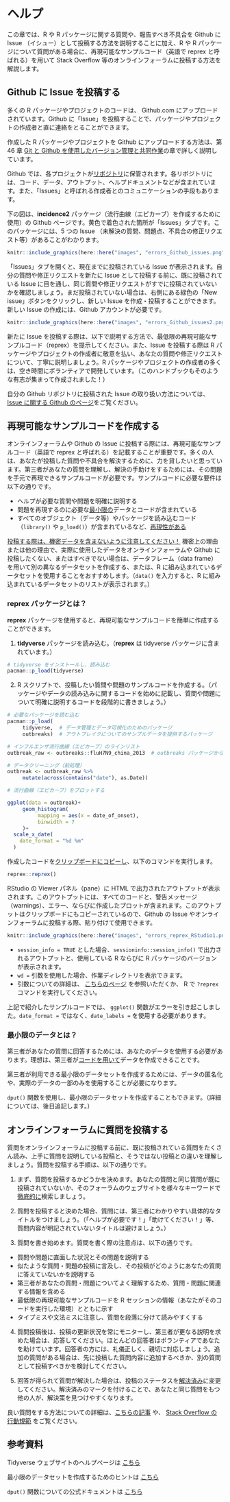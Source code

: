 
# ヘルプ {#help}

この章では、R や R パッケージに関する質問や、報告すべき不具合を Github に Issue （イシュー）として投稿する方法を説明することに加え、R や R パッケージについて質問がある場合に、再現可能なサンプルコード（英語で reprex と呼ばれる）を用いて Stack Overflow 等のオンラインフォーラムに投稿する方法を解説します。




## Github に Issue を投稿する

多くの R パッケージやプロジェクトのコードは、 Github.com にアップロードされています。Github に「Issue」を投稿することで、パッケージやプロジェクトの作成者と直に連絡をとることができます。

作成した R パッケージやプロジェクトを Github にアップロードする方法は、第 46 章 [Git と Github を使用したバージョン管理と共同作業](#collaboration)の章で詳しく説明しています。

Github では、各プロジェクトが<u>リポジトリ</u>に保管されます。各リポジトリには、コード、データ、アウトプット、ヘルプドキュメントなどが含まれています。また、「Issues」と呼ばれる作成者とのコミュニケーションの手段もあります。

下の図は、**incidence2** パッケージ（流行曲線（エピカーブ）を作成するために使用）の Github ページです。黄色で着色された箇所が「Issues」タブです。このパッケージには、5 つの Issue （未解決の質問、問題点、不具合の修正リクエスト等）があることがわかります。

```r
knitr::include_graphics(here::here("images", "errors_Github_issues.png"))
```

「Issues」タブを開くと、現在までに投稿されている Issue が表示されます。自分の質問や修正リクエストを新たに Issue として投稿する前に、既に投稿されている Issue に目を通し、同じ質問や修正リクエストがすでに投稿されていないかを確認しましょう。まだ投稿されていない場合は、右側にある緑色の「New issue」ボタンをクリックし、新しい Issue を作成・投稿することができます。新しい Issue の作成には、Github アカウントが必要です。

```r
knitr::include_graphics(here::here("images", "errors_Github_issues2.png"))
```


  
新たに Issue を投稿する際は、以下で説明する方法で、最低限の再現可能なサンプルコード（reprex）を提示してください。また、Issue を投稿する際は R パッケージやプロジェクトの作成者に敬意を払い、あなたの質問や修正リクエストについて、丁寧に説明しましょう。R パッケージやプロジェクトの作成者の多くは、空き時間にボランティアで開発しています。（このハンドブックもそのような有志が集まって作成されました！）

自分の Github リポジトリに投稿された Issue の取り扱い方法については、 [Issue に関する Github のページ](https://docs.github.com/en/issues/tracking-your-work-with-issues/about-issues)をご覧ください。



## 再現可能なサンプルコードを作成する

オンラインフォーラムや Github の Issue に投稿する際には、再現可能なサンプルコード（英語で reprex と呼ばれる）を記載することが重要です。多くの人は、あなたが投稿した質問や不具合を解決するために、力を貸したいと思っています。第三者があなたの質問を理解し、解決の手助けをするためには、その問題を手元で再現できるサンプルコードが必要です。サンプルコードに必要な要件は以下の通りです。

* ヘルプが必要な質問や問題を明確に説明する
* 問題を再現するのに必要な<u>最小限の</u>データとコードが含まれている
* すべてのオブジェクト（データ等）やパッケージを読み込むコード （`library()` や `p_load()`）が含まれているなど、<u>再現性がある</u>

<u>投稿する際は、機密データを含まないように注意してください！</u> 機密上の理由または他の理由で、実際に使用したデータをオンラインフォーラムや Github に投稿したくない、またはすべきでない場合は、データフレーム（data frame）を用いて別の異なるデータセットを作成する、または、R に組み込まれているデータセットを使用することをおすすめします。（`data()` を入力すると、R に組み込まれているデータセットのリストが表示されます。）



### **reprex** パッケージとは？ {.unnumbered}  

**reprex** パッケージを使用すると、再現可能なサンプルコードを簡単に作成することができます。

1) **tidyverse** パッケージを読み込む。（**reprex** は tidyverse パッケージに含まれています。）

```r
# tidyverse をインストールし、読み込む
pacman::p_load(tidyverse)
```

2) R スクリプトで、投稿したい質問や問題のサンプルコードを作成する。（パッケージやデータの読み込みに関するコードを始めに記載し、質問や問題について明確に説明するコードを段階的に書きましょう。）

```r
# 必要なパッケージを読む込む
pacman::p_load(
     tidyverse,  # データ管理とデータ可視化のためのパッケージ
     outbreaks)  # アウトブレイクについてのサンプルデータを提供するパッケージ

# インフルエンザ流行曲線（エピカーブ）のラインリスト
outbreak_raw <- outbreaks::fluH7N9_china_2013  # outbreaks パッケージからデータを読み込む

# データクリーニング（前処理）
outbreak <- outbreak_raw %>% 
     mutate(across(contains("date"), as.Date))

# 流行曲線（エピカーブ）をプロットする

ggplot(data = outbreak)+
     geom_histogram(
          mapping = aes(x = date_of_onset),
          binwidth = 7
     )+
  scale_x_date(
    date_format = "%d %m"
  )

```
作成したコードを<u>クリップボードにコピーし</u>、以下のコマンドを実行します。

```r
reprex::reprex()
```

RStudio の Viewer パネル（pane）に HTML で出力されたアウトプットが表示されます。このアウトプットには、すべてのコードと、警告メッセージ（warnings）、エラー、ならびに作成したプロットが含まれます。このアウトプットはクリップボードにもコピーされているので、Github の Issue やオンラインフォーラムに投稿する際、貼り付けて使用できます。

```r
knitr::include_graphics(here::here("images", "errors_reprex_RStudio1.png"))
```


* `session_info = TRUE` とした場合、`sessioninfo::session_info()` で出力されるアウトプットと、使用している R ならびに R パッケージのバージョンが表示されます。
* `wd =` 引数を使用した場合、作業ディレクトリを表示できます。
* 引数についての詳細は、 [こちらのページ]() を参照いただくか、 R で `?reprex` コマンドを実行してください。

上記で紹介したサンプルコードでは、 `ggplot()` 関数がエラーを引き起こしました。`date_format =` ではなく、`date_labels =` を使用する必要があります。


### 最小限のデータとは？ {.unnumbered}  

第三者があなたの質問に回答するためには、あなたのデータを使用する必要があります。理想は、第三者が<u>コードを用いて</u>データを作成できることです。

第三者が利用できる最小限のデータセットを作成するためには、データの匿名化や、実際のデータの一部のみを使用することが必要になります。

`dput()` 関数を使用し、最小限のデータセットを作成することもできます。（詳細については、後日追記します。）




## オンラインフォーラムに質問を投稿する

質問をオンラインフォーラムに投稿する前に、既に投稿されている質問をたくさん読み、上手に質問を説明している投稿と、そうではない投稿との違いを理解しましょう。質問を投稿する手順は、以下の通りです。

1) まず、質問を投稿するかどうかを決めます。あなたの質問と同じ質問が既に投稿されていないか、そのフォーラムのウェブサイトを様々なキーワードで<u>徹底的に</u>検索しましょう。

2) 質問を投稿すると決めた場合、質問には、第三者にわかりやすい具体的なタイトルをつけましょう。（「ヘルプが必要です！」「助けてください！」等、質問内容が明記されていないタイトルは避けましょう。）

3) 質問を書き始めます。質問を書く際の注意点は、以下の通りです。

* 質問や問題に直面した状況とその問題を説明する
* 似たような質問・問題の投稿に言及し、その投稿がどのようにあなたの質問に答えていないかを説明する
* 第三者があなたの質問・問題についてよく理解するため、質問・問題に関連する情報を含める
* 最低限の再現可能なサンプルコードを R セッションの情報（あなたがそのコードを実行した環境）とともに示す
* タイプミスや文法ミスに注意し、質問を段落に分けて読みやすくする

4) 質問投稿後は、投稿の更新状況を常にモニターし、第三者が更なる説明を求めた場合は、応答してください。ほとんどの回答者はボランティアであなたを助けています。回答者の方には、礼儀正しく、親切に対応しましょう。追加の質問がある場合は、先に投稿した質問内容に追加するべきか、別の質問として投稿すべきかを検討してください。

5) 回答が得られて質問が解決した場合は、投稿のステータスを<u>解決済み</u>に変更してください。解決済みのマークを付けることで、あなたと同じ質問をもつ他の人が、解決策を見つけやすくなります。


良い質問をする方法についての詳細は、[こちらの記事](https://stackoverflow.com/help/how-to-ask) や、 [Stack Overflow の行動規範](https://stackoverflow.com/conduct) をご覧ください。


<!-- ======================================================= -->
## 参考資料 { }


Tidyverse ウェブサイトのヘルプページは [こちら](https://www.tidyverse.org/help/#:~:text=When%20you%20want%20to%20make,to%20load%20the%20reprex%20package.&text=Enter%20reprex()%20in%20the,preview%20of%20your%20rendered%20reprex.)

最小限のデータセットを作成するためのヒントは [こちら](https://xiangxing98.github.io/R_Learning/R_Reproducible.nb.html#producing-a-minimal-dataset)

`dput()` 関数についての公式ドキュメントは [こちら](https://www.rdocumentation.org/packages/base/versions/3.6.2/topics/dput)
